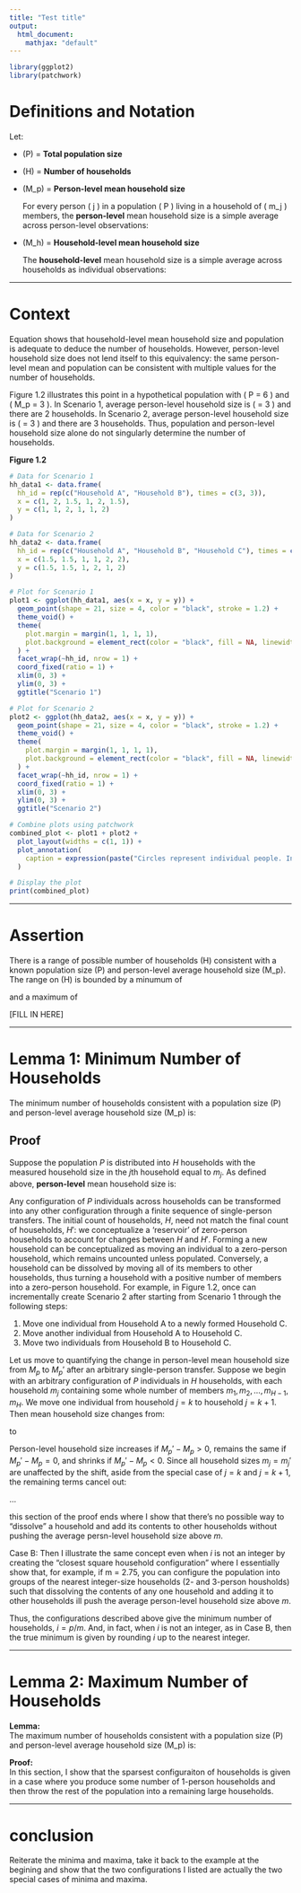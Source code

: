 ```yaml
---
title: "Test title"
output: 
  html_document:
    mathjax: "default"
---
```




```r
library(ggplot2)
library(patchwork)
```

# Definitions and Notation

Let:

- \(P\) = **Total population size**
- \(H\) = **Number of households** 
- \(M_p\) = **Person-level mean household size**

    For every person \( j \) in a population \( P \) living in a household of \( m_j \) members, the **person-level** mean household size is a simple average across person-level observations:
    
    \begin{equation}
    \label{eq:1}
    \tag{1}
    M_p = \frac{\sum_{j = 1}^H m_j^2}{P}
    \end{equation}

- \(M_h\) = **Household-level mean household size**

   The **household-level** mean household size is a simple average across households as individual observations:
    
    \begin{align}
    \label{eq:2}
    \tag{2}
    M_h = \frac{P}{H}
    \end{align}

---

# Context

Equation \eqref{eq:2} shows that household-level mean household size and population is adequate to deduce the number of households. However, person-level household size does not lend itself to this equivalency: the same person-level mean and population can be consistent with multiple values for the number of households. 

Figure 1.2 illustrates this point in a hypothetical population with \( P = 6 \) and \( M_p = 3 \). In Scenario 1, average person-level household size is \( \frac{3^2 + 3^2}{6} = 3 \) and there are 2 households. In Scenario 2, average person-level household size is \( \frac{1^2 + 1^2 + 4^2}{6} = 3 \) and there are 3 households. Thus, population and person-level household size alone do not singularly determine the number of households.

**Figure 1.2**

```r
# Data for Scenario 1
hh_data1 <- data.frame(
  hh_id = rep(c("Household A", "Household B"), times = c(3, 3)),
  x = c(1, 2, 1.5, 1, 2, 1.5),
  y = c(1, 1, 2, 1, 1, 2)
)

# Data for Scenario 2
hh_data2 <- data.frame(
  hh_id = rep(c("Household A", "Household B", "Household C"), times = c(1, 1, 4)),
  x = c(1.5, 1.5, 1, 1, 2, 2),
  y = c(1.5, 1.5, 1, 2, 1, 2)
)

# Plot for Scenario 1
plot1 <- ggplot(hh_data1, aes(x = x, y = y)) +
  geom_point(shape = 21, size = 4, color = "black", stroke = 1.2) +
  theme_void() +
  theme(
    plot.margin = margin(1, 1, 1, 1),
    plot.background = element_rect(color = "black", fill = NA, linewidth = 0.5)
  ) +
  facet_wrap(~hh_id, nrow = 1) +
  coord_fixed(ratio = 1) +
  xlim(0, 3) +
  ylim(0, 3) +
  ggtitle("Scenario 1")

# Plot for Scenario 2
plot2 <- ggplot(hh_data2, aes(x = x, y = y)) +
  geom_point(shape = 21, size = 4, color = "black", stroke = 1.2) +
  theme_void() +
  theme(
    plot.margin = margin(1, 1, 1, 1),
    plot.background = element_rect(color = "black", fill = NA, linewidth = 0.5)
  ) +
  facet_wrap(~hh_id, nrow = 1) +
  coord_fixed(ratio = 1) +
  xlim(0, 3) +
  ylim(0, 3) +
  ggtitle("Scenario 2")
```

```r
# Combine plots using patchwork
combined_plot <- plot1 + plot2 +
  plot_layout(widths = c(1, 1)) +
  plot_annotation(
    caption = expression(paste("Circles represent individual people. In both scenarios, P = 6 and ", M[p], " = 3, yet the number of households differs."))
  )

# Display the plot
print(combined_plot)

```

---

# Assertion

There is a range of possible number of households \(H\) consistent with a known population size \(P\) and person-level average household size \(M_p\). The range on \(H\) is bounded by a minumum of 

\begin{align}
H_{min} = \frac{P}{M_p}
\end{align}

and a maximum of

[FILL IN HERE] 

---

# Lemma 1: Minimum Number of Households  

The minimum number of households consistent with a population size \(P\) and person-level average household size \(M_p\) is:
\begin{align}
H_{\min} = \frac{P}{M_p}
\end{align}

## Proof

Suppose the population $P$ is distributed into $H$ households with the measured household size in the $j$th household equal to $m_j$. As defined above, **person-level** mean household size is:
    
\begin{equation}
M_p = \frac{1}{P}\sum_{j = 1}^H m_j^2
\end{equation}

Any configuration of $P$ individuals across households can be transformed into any other configuration through a finite sequence of single-person transfers. The initial count of households, $H$, need not match the final count of households, $H'$: we conceptualize a 'reservoir' of zero-person households to account for changes between $H$ and $H'$. Forming a new household can be conceptualized as moving an individual to a zero-person household, which remains uncounted unless populated. Conversely, a household can be dissolved by moving all of its members to other households, thus turning a household with a positive number of members into a zero-person household. For example, in Figure 1.2, once can incrementally create Scenario 2 after starting from Scenario 1 through the following steps:

1. Move one individual from Household A to a newly formed Household C.
2. Move another individual from Household A to Household C.
3. Move two individuals from Household B to Household C.

Let us move to quantifying the change in person-level mean household size from $M_p$ to $M_p'$ after an arbitrary single-person transfer. Suppose we begin with an arbitrary configuration of $P$ individuals in $H$ households, with each household $m_j$ containing some whole number of members $m_1, m_2, \ldots, m_{H-1}, m_H$. We move one individual from household $j = k$ to household $j = k+1$. Then mean household size changes from:

\begin{equation}
M_p =\frac{1}{P} \bigg( \sum_{j = 1}^{k-1} m_j^2 + m_k^2 + m_{k+1}^2 +  \sum_{j = k+2}^{H+1}m_j^2 \bigg)
\end{equation}

to 

\begin{equation}
M_p' =\frac{1}{P} \bigg( \sum_{j = 1}^{k-1} m_j'^2 + m_k'^2 + m_{k+1}'^2 + \sum_{j = k+2}^{H+1}m_j'^2 \bigg)
\end{equation}

Person-level household size increases if $M_p' - M_p > 0$, remains the same if $M_p' - M_p = 0$, and shrinks if $M_p' - M_p < 0$. Since all household sizes $m_j = m_j'$ are unaffected by the shift, aside from the special case of $j = k$ and $j = k+1$, the remaining terms cancel out:

\begin{align}
M_p' - M_p & = \frac{1}{P} \bigg( \sum_{j = 1}^{k-1} m_j^2 + m_k^2 + m_{k+1}^2 +  \sum_{j = k+2}^{H+1}m_j^2 \bigg) - \frac{1}{P} \bigg( \sum_{j = 1}^{k-1} m_j'^2 + m_k'^2 + m_{k+1}'^2 + \sum_{j = k+2}^{H+1}m_j'^2 \bigg) \\
& = \frac{1}{P} \bigg( (m_k^2 + m_{k+1}^2) - (m_k'^2 + m_{k+1}'^2) \bigg) \\
\end{align}


...

this section of the proof ends where I show that there's no possible way to "dissolve" a household and add its contents to other households without pushing the average persn-level household size above $m$.

Case B:
Then I illustrate the same concept even when $i$ is not an integer by creating the "closest square household configuration" where I essentially show that, for example, if m = 2.75, you can configure the population into groups of the nearest integer-size households (2- and 3-person housholds) such that dissolving the contents of any one household and adding it to other households ill push the average person-level household size above $m$.

Thus, the configurations described above give the minimum number of households, $i = p/m$. And, in fact, when $i$ is not an integer, as in Case B, then the true minimum is given by rounding $i$ up to the nearest integer.

---

# Lemma 2: Maximum Number of Households  
**Lemma:**  
The maximum number of households consistent with a population size \(P\) and person-level average household size \(M_p\) is:
\begin{align}
TBD
\end{align}

**Proof:**  
In this section, I show that the sparsest configuraiton of households is given in a case where you produce some number of 1-person households and then throw the rest of the population into a remaining large households.

---
# conclusion

Reiterate the minima and maxima, take it back to the example at the begining and show that the two configurations I listed are actually the two special cases of minima and maxima.
